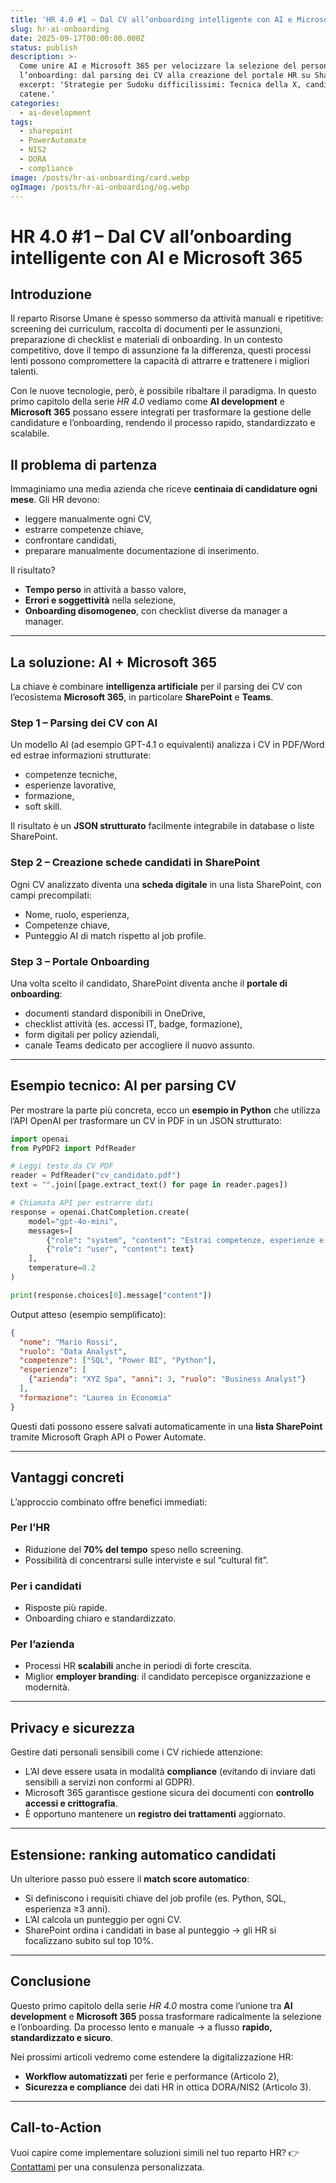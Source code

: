 ```yaml
---
title: 'HR 4.0 #1 – Dal CV all’onboarding intelligente con AI e Microsoft 365'
slug: hr-ai-onboarding
date: 2025-09-17T00:00:00.000Z
status: publish
description: >-
  Come unire AI e Microsoft 365 per velocizzare la selezione del personale e
  l’onboarding: dal parsing dei CV alla creazione del portale HR su SharePoint.
  excerpt: 'Strategie per Sudoku difficilissimi: Tecnica della X, candidati e
  catene.'
categories:
  - ai-development
tags:
  - sharepoint
  - PowerAutomate
  - NIS2
  - DORA
  - compliance
image: /posts/hr-ai-onboarding/card.webp
ogImage: /posts/hr-ai-onboarding/og.webp
---
```

# HR 4.0 #1 – Dal CV all’onboarding intelligente con AI e Microsoft 365

## Introduzione

Il reparto Risorse Umane è spesso sommerso da attività manuali e ripetitive: screening dei curriculum, raccolta di documenti per le assunzioni, preparazione di checklist e materiali di onboarding.
In un contesto competitivo, dove il tempo di assunzione fa la differenza, questi processi lenti possono compromettere la capacità di attrarre e trattenere i migliori talenti.

Con le nuove tecnologie, però, è possibile ribaltare il paradigma. In questo primo capitolo della serie *HR 4.0* vediamo come **AI development** e **Microsoft 365** possano essere integrati per trasformare la gestione delle candidature e l’onboarding, rendendo il processo rapido, standardizzato e scalabile.

## Il problema di partenza

Immaginiamo una media azienda che riceve **centinaia di candidature ogni mese**.
Gli HR devono:

* leggere manualmente ogni CV,
* estrarre competenze chiave,
* confrontare candidati,
* preparare manualmente documentazione di inserimento.

Il risultato?

* **Tempo perso** in attività a basso valore,
* **Errori e soggettività** nella selezione,
* **Onboarding disomogeneo**, con checklist diverse da manager a manager.

---

## La soluzione: AI + Microsoft 365

La chiave è combinare **intelligenza artificiale** per il parsing dei CV con l’ecosistema **Microsoft 365**, in particolare **SharePoint** e **Teams**.

### Step 1 – Parsing dei CV con AI

Un modello AI (ad esempio GPT-4.1 o equivalenti) analizza i CV in PDF/Word ed estrae informazioni strutturate:

* competenze tecniche,
* esperienze lavorative,
* formazione,
* soft skill.

Il risultato è un **JSON strutturato** facilmente integrabile in database o liste SharePoint.

### Step 2 – Creazione schede candidati in SharePoint

Ogni CV analizzato diventa una **scheda digitale** in una lista SharePoint, con campi precompilati:

* Nome, ruolo, esperienza,
* Competenze chiave,
* Punteggio AI di match rispetto al job profile.

### Step 3 – Portale Onboarding

Una volta scelto il candidato, SharePoint diventa anche il **portale di onboarding**:

* documenti standard disponibili in OneDrive,
* checklist attività (es. accessi IT, badge, formazione),
* form digitali per policy aziendali,
* canale Teams dedicato per accogliere il nuovo assunto.

---

## Esempio tecnico: AI per parsing CV

Per mostrare la parte più concreta, ecco un **esempio in Python** che utilizza l’API OpenAI per trasformare un CV in PDF in un JSON strutturato:

```python
import openai
from PyPDF2 import PdfReader

# Leggi testo da CV PDF
reader = PdfReader("cv_candidato.pdf")
text = "".join([page.extract_text() for page in reader.pages])

# Chiamata API per estrarre dati
response = openai.ChatCompletion.create(
    model="gpt-4o-mini",
    messages=[
        {"role": "system", "content": "Estrai competenze, esperienze e formazione da un CV. Rispondi in JSON."},
        {"role": "user", "content": text}
    ],
    temperature=0.2
)

print(response.choices[0].message["content"])
```

Output atteso (esempio semplificato):

```json
{
  "nome": "Mario Rossi",
  "ruolo": "Data Analyst",
  "competenze": ["SQL", "Power BI", "Python"],
  "esperienze": [
    {"azienda": "XYZ Spa", "anni": 3, "ruolo": "Business Analyst"}
  ],
  "formazione": "Laurea in Economia"
}
```

Questi dati possono essere salvati automaticamente in una **lista SharePoint** tramite Microsoft Graph API o Power Automate.

---

## Vantaggi concreti

L’approccio combinato offre benefici immediati:

### Per l’HR

* Riduzione del **70% del tempo** speso nello screening.
* Possibilità di concentrarsi sulle interviste e sul “cultural fit”.

### Per i candidati

* Risposte più rapide.
* Onboarding chiaro e standardizzato.

### Per l’azienda

* Processi HR **scalabili** anche in periodi di forte crescita.
* Miglior **employer branding**: il candidato percepisce organizzazione e modernità.

---

## Privacy e sicurezza

Gestire dati personali sensibili come i CV richiede attenzione:

* L’AI deve essere usata in modalità **compliance** (evitando di inviare dati sensibili a servizi non conformi al GDPR).
* Microsoft 365 garantisce gestione sicura dei documenti con **controllo accessi e crittografia**.
* È opportuno mantenere un **registro dei trattamenti** aggiornato.

---

## Estensione: ranking automatico candidati

Un ulteriore passo può essere il **match score automatico**:

* Si definiscono i requisiti chiave del job profile (es. Python, SQL, esperienza ≥3 anni).
* L’AI calcola un punteggio per ogni CV.
* SharePoint ordina i candidati in base al punteggio → gli HR si focalizzano subito sul top 10%.

---

## Conclusione

Questo primo capitolo della serie *HR 4.0* mostra come l’unione tra **AI development** e **Microsoft 365** possa trasformare radicalmente la selezione e l’onboarding.
Da processo lento e manuale → a flusso **rapido, standardizzato e sicuro**.

Nei prossimi articoli vedremo come estendere la digitalizzazione HR:

* **Workflow automatizzati** per ferie e performance (Articolo 2),
* **Sicurezza e compliance** dei dati HR in ottica DORA/NIS2 (Articolo 3).

---

## Call-to-Action

Vuoi capire come implementare soluzioni simili nel tuo reparto HR?
👉 [Contattami](/contact) per una consulenza personalizzata.
